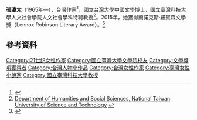 {{expand|time=2015-09-05T14:18:45+00:00}}
'''張瀛太'''（1965年—），台灣作家<ref>{{Cite book|title = Literary culture in Taiwan: martial law to market law|year = 2003|publisher = Columbia University Press|isbn = 978-0-231-13234-3|pages = 203|url = http://books.google.com/books?id=JGg3LoNNM_0C&dq=%22Zhang+Yingtai%22&source=gbs_navlinks_s|author = Sung-sheng Chang|accessdate = 27 December 2010}}</ref>，[[國立台灣大學|國立台灣大學]]中國文學博士，國立臺灣科技大學人文社會學院人文社會學科特聘教授<ref>[http://www.lass.ntust.edu.tw/doh/en/professor.html Department of Humanities and Social Sciences, National Taiwan University of Science and Technology] {{webarchive|url=https://web.archive.org/web/20120306044434/http://www.lass.ntust.edu.tw/doh/en/professor.html |date=2012-03-06 }}</ref>。2015年，她獲得蘭諾克斯·羅賓森文學獎（Lennox Robinson Literary Award）。<ref>{{Cite web |url=http://lennoxrobinson.com/ |title=The Lennox Robinson Literary Festival |access-date=2015-09-05 |archive-url=https://web.archive.org/web/20150801204915/http://lennoxrobinson.com/ |archive-date=2015-08-01 |dead-url=yes }}</ref>

== 參考資料 ==
{{Reflist}}

{{DEFAULTSORT:Zhang張}}

[[Category:21世纪女性作家|Category:21世纪女性作家]]
[[Category:國立臺灣大學文學院校友|Category:國立臺灣大學文學院校友]]
[[Category:文學獎項獲得者|Category:文學獎項獲得者]]
[[Category:台灣人物小作品|Category:台灣人物小作品]]
[[Category:台灣女性作家|Category:台灣女性作家]]
[[Category:臺灣女性小說家|Category:臺灣女性小說家]]
[[Category:國立臺灣科技大學教授|Category:國立臺灣科技大學教授]]